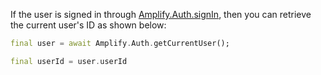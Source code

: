 If the user is signed in through [Amplify.Auth.signIn](/gen1/flutter/prev/build-a-backend/auth/enable-sign-in/), then you can retrieve the current user's ID as shown below:

```dart
final user = await Amplify.Auth.getCurrentUser();

final userId = user.userId
```
